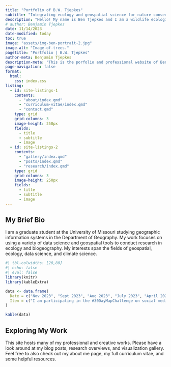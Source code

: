---
title: "Portfolio of B.W. Tjepkes"
subtitle: "Integrating ecology and geospatial science for nature conservation."
description: "Hello! My name is Ben Tjepkes and I am a wildlife ecologist and developing geographer. This site provides an overview of my career and a showcase of my technical writings and visualizations."
# author: Benjamin Tjepkes
date: 11/14/2023
date-modified: today
toc: true
image: "assets/img-ben-portrait-2.jpg"
image-alt: "Image-of-trees."
pagetitle: "Portfolio | B.W. Tjepkes"
author-meta: Benjamin Tjepkes
description-meta: "This is the porfolio and professional website of Benjamin Tjepkes."
page-navigation: false
format:
  html:
    css: index.css
listing:
  - id: site-listings-1
    contents:
      - "about/index.qmd"
      - "curriculum-vitae/index.qmd"
      - "contact.qmd"
    type: grid
    grid-columns: 3
    image-height: 250px
    fields:
      - title
      - subtitle
      - image
  - id: site-listings-2
    contents:
      - "gallery/index.qmd"
      - "posts/index.qmd"
      - "research/index.qmd"
    type: grid
    grid-columns: 3
    image-height: 250px
    fields:
      - title
      - subtitle
      - image
---

## My Brief Bio

I am a graduate student at the University of Missouri studying geographic information systems in the Department of Geography. My work focuses on using a variety of data science and geospatial tools to conduct research in ecology and biogeography. My interests span the fields of geospatial, ecology, data science, and climate science.

<!-- *Below are some of my recent professional activities.* -->

<!-- - **Nov 2023** -- I am participating in the #30DayMapChallenge on social media. See all my map contributions so far [here](posts/30-day-map-challenge-2023/index.qmd). -->

<!-- - **Sep 2023** -- I recently attended the [2023 Posit Conference](https://posit.co/conference/) and enjoyed learning more about open source data science. -->

<!-- - **Aug 2023** -- I have started graduate school at the University of Missouri [Department of Geography](https://geography.missouri.edu). Updates on my thesis work coming soon! -->

<!-- - **July 2023** -- One of my maps, *Stamped in History: 50 Years of Imperiled Species Conservation*, was [awarded second place](https://www.gisci.org/About-Us/Map-Contest/Previous-Contest-Winners) (Professional Category) in the 2023 GIS Certification Institute map contest. -->

```{r}
#| tbl-colwidths: [20,80]
#| echo: false
#| eval: false
library(knitr)
library(kableExtra)

data <- data.frame(
  Date = c("Nov 2023", "Sept 2023", "Aug 2023", "July 2023", "April 2023"),
  Item = c("I am participating in the #30DayMapChallenge on social media. See all my map contributions so far [here](posts/30-day-map-challenge-2023/index.qmd).", "Sept 2023", "Aug 2023", "July 2023", "April 2023")
)

kable(data)
```

<!-- |                |                                                                                                                                                                                                                                                                | -->
<!-- |:----------------------:|------------------------------------------------| -->
<!-- |  **Nov 2023**  | I am participating in the #30DayMapChallenge on social media. See all my map contributions so far [here](posts/30-day-map-challenge-2023/index.qmd).                                                                                                           | -->
<!-- | **Sept 2023**  | I recently attended the [2023 Posit Conference](https://posit.co/conference/) and enjoyed learning more about open source data science.                                                                                                                        | -->
<!-- |  **Aug 2023**  | I have started graduate school at the University of Missouri [Department of Geography](https://geography.missouri.edu). Updates on my thesis work coming soon!                                                                                                 | -->
<!-- | **July 2023**  | One of my maps, *Stamped in History: 50 Years of Imperiled Species Conservation*, was [awarded second place](https://www.gisci.org/About-Us/Map-Contest/Previous-Contest-Winners) (Professional Category) in the 2023 GIS Certification Institute map contest. | -->
<!-- | **April 2023** | I was fortunate to give a talk about some of my work (integrating geospatial modeling and reproducible reporting for bat conservation) at the 2023 Missouri GIS Conference.                                                                                    | -->

<!-- : {tbl-colwidths="\[20,80\]"} -->


## Exploring My Work

This site hosts many of my professional and creative works. Please have a look around at my blog posts, research overviews, and visualization gallery. Feel free to also check out my about me page, my full curriculum vitae, and some helpful resources.

::: {#site-listings-2}
:::

<!-- ::: -->